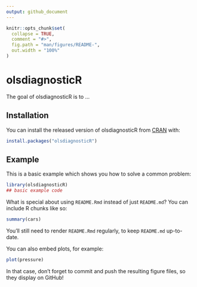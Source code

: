 ```yaml
---
output: github_document
---
```


<!-- README.md is generated from README.Rmd. Please edit that file -->

```r
knitr::opts_chunk$set(
  collapse = TRUE,
  comment = "#>",
  fig.path = "man/figures/README-",
  out.width = "100%"
)
```
# olsdiagnosticR

<!-- badges: start -->
<!-- badges: end -->

The goal of olsdiagnosticR is to ...

## Installation

You can install the released version of olsdiagnosticR from [CRAN](https://CRAN.R-project.org) with:

``` r
install.packages("olsdiagnosticR")
```

## Example

This is a basic example which shows you how to solve a common problem:

```r
library(olsdiagnosticR)
## basic example code
```

What is special about using `README.Rmd` instead of just `README.md`? You can include R chunks like so:

```r
summary(cars)
```

You'll still need to render `README.Rmd` regularly, to keep `README.md` up-to-date.

You can also embed plots, for example:

```r
plot(pressure)
```

In that case, don't forget to commit and push the resulting figure files, so they display on GitHub!
